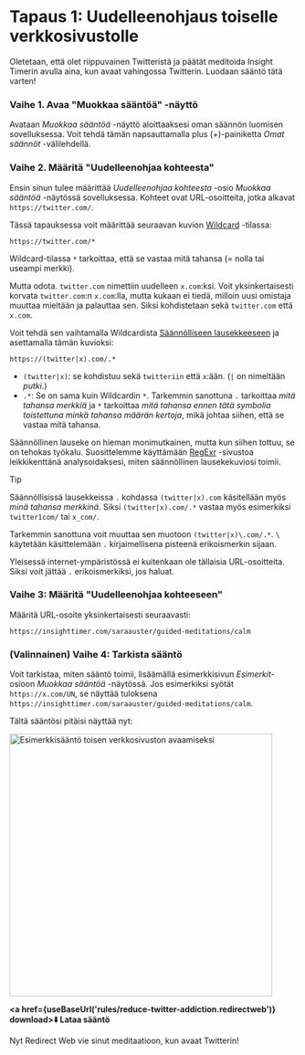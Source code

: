 
# Tapaus 1: Uudelleenohjaus toiselle verkkosivustolle

Oletetaan, että olet riippuvainen Twitteristä ja päätät meditoida Insight Timerin avulla aina, kun avaat vahingossa Twitterin. Luodaan sääntö tätä varten!

### Vaihe 1. Avaa "Muokkaa sääntöä" -näyttö

Avataan *Muokkaa sääntöä* -näyttö aloittaaksesi oman säännön luomisen sovelluksessa. Voit tehdä tämän napsauttamalla plus (+)-painiketta *Omat säännöt* -välilehdellä.

### Vaihe 2. Määritä "Uudelleenohjaa kohteesta"

Ensin sinun tulee määrittää *Uudelleenohjaa kohteesta* -osio *Muokkaa sääntöä* -näytössä sovelluksessa. Kohteet ovat URL-osoitteita, jotka alkavat `https://twitter.com/`.

Tässä tapauksessa voit määrittää seuraavan kuvion [Wildcard](/rule-settings#url-pattern-wildcard) -tilassa:

```
https://twitter.com/*
```

Wildcard-tilassa `*` tarkoittaa, että se vastaa mitä tahansa (= nolla tai useampi merkki).

Mutta odota. `twitter.com` nimettiin uudelleen `x.com`:ksi. Voit yksinkertaisesti korvata `twitter.com`:n `x.com`:lla, mutta kukaan ei tiedä, milloin uusi omistaja muuttaa mieltään ja palauttaa sen. Siksi kohdistetaan sekä `twitter.com` että `x.com`.

Voit tehdä sen vaihtamalla Wildcardista [Säännölliseen lausekkeeseen](/rule-settings#url-pattern-regular-expression) ja asettamalla tämän kuvioksi:

```
https://(twitter|x).com/.*
```

* `(twitter|x)`: se kohdistuu sekä `twitteriin` että `x`:ään. (`|` on nimeltään *putki*.)
* `.*`: Se on sama kuin Wildcardin `*`. Tarkemmin sanottuna `.` tarkoittaa *mitä tahansa merkkiä* ja `*` tarkoittaa *mitä tahansa ennen tätä symbolia toistettuna minkä tahansa määrän kertoja*, mikä johtaa siihen, että se vastaa mitä tahansa.

Säännöllinen lauseke on hieman monimutkainen, mutta kun siihen tottuu, se on tehokas työkalu. Suosittelemme käyttämään [RegExr](https://regexr.com) -sivustoa leikkikenttänä analysoidaksesi, miten säännöllinen lausekekuviosi toimii.

> [!TIP]
> Säännöllisissä lausekkeissa `.` kohdassa `(twitter|x).com` käsitellään myös *minä tahansa merkkinä*. Siksi `(twitter|x).com/.*` vastaa myös esimerkiksi `twitter1com/` tai `x_com/`.
> 
> Tarkemmin sanottuna voit muuttaa sen muotoon `(twitter|x)\.com/.*`. `\` käytetään käsittelemään `.` kirjaimellisena pisteenä erikoismerkin sijaan.
> 
> Yleisessä internet-ympäristössä ei kuitenkaan ole tällaisia URL-osoitteita. Siksi voit jättää `.` erikoismerkiksi, jos haluat.

### Vaihe 3: Määritä "Uudelleenohjaa kohteeseen"

Määritä URL-osoite yksinkertaisesti seuraavasti:

```
https://insighttimer.com/saraauster/guided-meditations/calm
```

### (Valinnainen) Vaihe 4: Tarkista sääntö

Voit tarkistaa, miten sääntö toimii, lisäämällä esimerkkisivun *Esimerkit*-osioon *Muokkaa sääntöä* -näytössä. Jos esimerkiksi syötät `https://x.com/UN`, se näyttää tuloksena `https://insighttimer.com/saraauster/guided-meditations/calm`.

Tältä sääntösi pitäisi näyttää nyt:

<Image src={RuleCreationOpenAnotherWebsiteRulePreview} alt="Esimerkkisääntö toisen verkkosivuston avaamiseksi" height="460" hasRoundedCorners hasShadow />

**<a href={useBaseUrl('rules/reduce-twitter-addiction.redirectweb')} download>⬇️ Lataa sääntö</a>**

Nyt Redirect Web vie sinut meditaatioon, kun avaat Twitterin!
